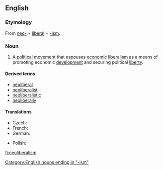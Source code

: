 ==English==
{{wikipedia}}

===Etymology===
From [[neo-]] + [[liberal]] + [[-ism]].

===Noun===
{{en-noun|-}}

# A [[political]] [[movement]] that espouses [[economic]] [[liberalism]] as a means of promoting economic [[development]] and securing political [[liberty]].

====Derived terms====
* [[neoliberal]]
* [[neoliberalist]]
* [[neoliberalistic]]
* [[neoliberally]]

====Translations====
{{trans-top|political movement}}
* Czech: {{t-|cs|neoliberalizmus|m}}
* French: {{t+|fr|néolibéralisme|m}}
* German: {{t+|de|Neoliberalismus|m}}
{{trans-mid}}
* Polish: {{t|pl|neoliberalizm|m}}
{{trans-bottom}}

[[Category:English nouns ending in "-ism"]]

[[fi:neoliberalism]]